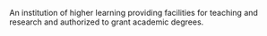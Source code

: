 An institution of higher learning providing facilities for teaching and research and authorized to
grant academic degrees.
